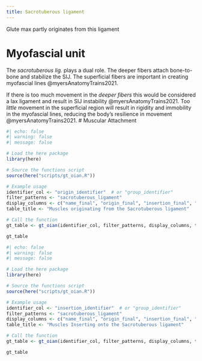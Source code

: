 ```yaml
---
title: Sacrotuberous ligament
---
```





Glute max partly originates from this ligament


# Myofascial unit

The *sacrotuberous lig.* plays a dual role.
The deeper fibers attach bone-to-bone and stabilize the SIJ.
The superficial fibers are important in creating myofascial lines @myersAnatomyTrains2021.

If there is too much movement in the *deeper fibers* this would be considered a lax ligament and result in SIJ instability @myersAnatomyTrains2021.
Too *little* movement in the superficial region will result in rigidity and immobility in the myofascial lines, reducing the body's resilience in movement @myersAnatomyTrains2021.
# Muscular Attachment

```r
#| echo: false
#| warning: false
#| message: false

# Load the here package
library(here)

# Source the functions script
source(here("scripts/gt_oian.R"))

# Example usage
identifier_col <- "origin_identifier"  # or "group_identifier"
filter_patterns <- "sacrotuberous_ligament"
display_columns <- c("name_final", "origin_final", "insertion_final", "innervation_final", "action_final")
table_title <- "Muscles originating from the Sacrotuberous ligament"

# Call the function
gt_table <- gt_oian(identifier_col, filter_patterns, display_columns, table_title)

gt_table
```

```r
#| echo: false
#| warning: false
#| message: false

# Load the here package
library(here)

# Source the functions script
source(here("scripts/gt_oian.R"))

# Example usage
identifier_col <- "insertion_identifier"  # or "group_identifier"
filter_patterns <- "sacrotuberous_ligament"
display_columns <- c("name_final", "origin_final", "insertion_final", "innervation_final", "action_final")
table_title <- "Muscles Inserting onto the Sacrotuberous ligament"

# Call the function
gt_table <- gt_oian(identifier_col, filter_patterns, display_columns, table_title)

gt_table
```